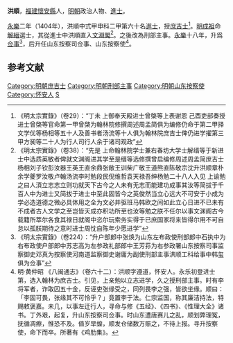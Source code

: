 {{Otheruses|洪順|other=同名或類似名的其它條目描述}}
'''洪順'''，[[福建|福建]][[懷安縣|懷安縣]]人，[[明朝|明朝]]政治人物、[[進士|進士]]。

[[永乐_(明朝)|永樂]]二年（1404年），洪順中式甲申科二甲第六十名[[進士|進士]]，授[[庶吉士|庶吉士]]<ref>《明太宗實錄》（卷29）：“丁未  上御奉天殿进士曾棨等上表谢恩  己酉吏部奏授进士曾棨等官命第一甲曾棨为翰林院修撰周述周孟简俱为编修仍命于第二甲择文学优等杨相等五十人及善书者汤流等十人俱为翰林院庶吉士俾仍进学擢第三甲方昶等二十人为行人司行人余于诸司观政”</ref>。[[明成祖|明成祖]]命[[解縉|解縉]]選士，其從進士中洪順直入[[文淵閣|文淵閣]]<ref>《明太宗實錄》（卷38）：“先是  上命翰林院学士兼右春坊大学士解缙等于新进士中选质英敏者俾就文渊阁进其学至是缙等选修撰曾启编修周述周孟简庶吉士杨相刘子钦彭汝器王英王直余鼎张敞王训柴广敬王道熊直陈敬宗沈升洪顺章朴余学夔罗汝敬卢翰汤流李时勉段民倪维哲袁天禄吾绅杨勉二十八人入见  上谕勉之曰人湏立志志立则功就天下古今之人未有无志而能建功成事其汝等简拔于千百人中为进士又简拔于进士中至此固皆今之英俊然当立心远大不可安于小成为学必造道德之微必具体用之全为文必并驱班马韩欧之间如此立心日进不已未有不成者古人文学之至岂皆天成亦积功所至也汝等勉之朕不任尔以事文渊阁古今载籍所萃尔各食其禄日就阁中恣尔玩索务实得于已庶国家将来皆得尔用不可自怠以孤朕期待之意时进士周忱自陈年少愿进学”</ref>。之後改為刑部主事。[[永乐_(明朝)|永樂]]十八年，升爲[[佥事|佥事]]<ref>《明太宗實錄》（卷224）：“升户部郎中张焕为山东左布政使刑部郎中石执中为右布政使户部郎中苏志高为左参政礼部郎中王芳荪为右参政署山东按察司事监察御史邓真为按察使河南道监察御史谢庸为副使刑部主事洪顺工科给事中韩玺俱为佥事”</ref>，后升任山东按察司佥事、山东按察使<ref>明·黄仲昭 《八闽通志》（卷六十二）：洪顺字遵道，怀安人。永乐初登进士第，选入翰林为庶吉士。引见，上亲勉以立志进学，久之授刑部主事。时有李将军者，诈取囚五十金，反诬吏张缘受之，同列畏李之强，皆欲坐缘。顺曰：「李固可畏，张缘其不可怜乎？」竟置李于法。仁宗监国，称其廉洁持法，特赐敕褒嘉。未几，以事左迁行人，寻命与修《五经》、《四书》、《性理大全》诸书。丁外艰，起复，升山东按察司佥事。时山东遭唐赛儿之乱，顺划弊理冤，抚循凋瘵，惟恐不及。值岁旱蝗，顺发仓储数万赈之，不待上报。寻升按察使，命下而卒。所著有《鸡肋集》。</ref>。

==参考文献==
{{Reflist}}
{{永樂二年甲申科殿試金榜}}

{{DEFAULTSORT:Hong洪}}
[[Category:明朝庶吉士|Category:明朝庶吉士]]
[[Category:明朝刑部主事|Category:明朝刑部主事]]
[[Category:明朝山东按察使|Category:明朝山东按察使]]
[[Category:怀安人|Category:怀安人]]
[[Category:洪姓|S]]